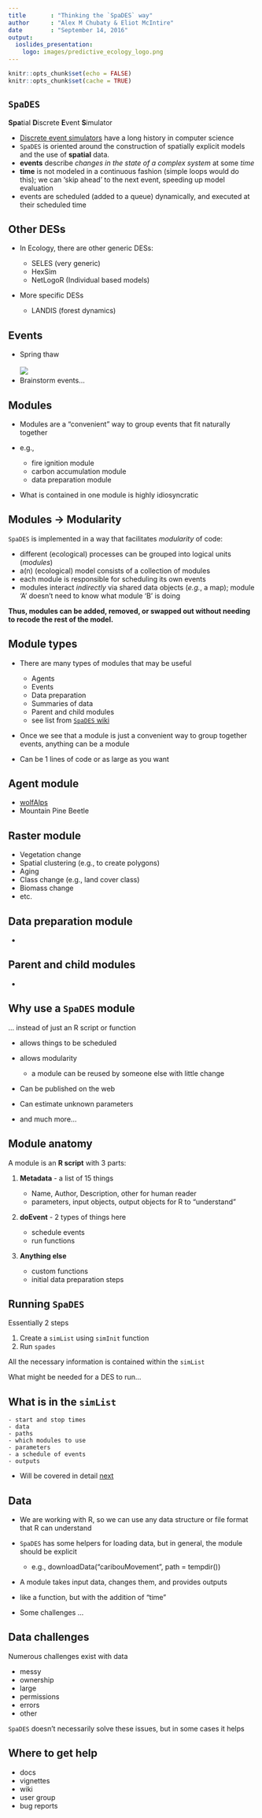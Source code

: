 ```yaml
---
title       : "Thinking the `SpaDES` way"
author      : "Alex M Chubaty & Eliot McIntire"
date        : "September 14, 2016"
output:
  ioslides_presentation:
    logo: images/predictive_ecology_logo.png
---
```


```r
knitr::opts_chunk$set(echo = FALSE)
knitr::opts_chunk$set(cache = TRUE)
```

## `SpaDES`

**Spa**tial **D**iscrete **E**vent **S**imulator

- [Discrete event simulators](https://en.wikipedia.org/wiki/Discrete_event_simulation) have a long history in computer science
- `SpaDES` is oriented around the construction of spatially explicit models and the use of **spatial** data.
- **events** describe *changes in the state of a complex system* at some *time*
- **time** is not modeled in a continuous fashion (simple loops would do this); we can 'skip ahead' to the next event, speeding up model evaluation
- events are scheduled (added to a queue) dynamically, and executed at their scheduled time

## Other DESs

- In Ecology, there are other generic DESs:

    - SELES (very generic)
    - HexSim
    - NetLogoR (Individual based models)
    
- More specific DESs

    - LANDIS (forest dynamics)
    
    

## Events

- Spring thaw  
<br>
![](http://www.premier-roofing.com/wp-content/uploads/2014/03/stock-footage-spring-thaw-time-lapse.jpg)
- Brainstorm events...


## Modules

- Modules are a "convenient" way to group events that fit naturally together
- e.g., 

    - fire ignition module
    - carbon accumulation module
    - data preparation module
    
- What is contained in one module is highly idiosyncratic 


## Modules → Modularity

`SpaDES` is implemented in a way that facilitates *modularity* of code:
  
- different (ecological) processes can be grouped into logical units (*modules*)
- a(n) (ecological) model consists of a collection of modules
- each module is responsible for scheduling its own events
- modules interact *indirectly* via shared data objects (*e.g.*, a map);
module 'A' doesn't need to know what module 'B' is doing

**Thus, modules can be added, removed, or swapped out without needing to recode the rest of the model.**


## Module types

- There are many types of modules that may be useful

    - Agents
    - Events
    - Data preparation
    - Summaries of data
    - Parent and child modules
    - see list from [`SpaDES` wiki](https://github.com/PredictiveEcology/SpaDES/wiki/Getting-Started-Guide#types-of-modules)
    
- Once we see that a module is just a convenient way to group together events, anything can be a module
- Can be 1 lines of code or as large as you want

## Agent module

- [wolfAlps](https://github.com/PredictiveEcology/SpaDES-modules/blob/master/modules/wolfAlps/wolfAlps.R)
- Mountain Pine Beetle

## Raster module

- Vegetation change
- Spatial clustering (e.g., to create polygons)
- Aging
- Class change (e.g., land cover class)
- Biomass change
- etc.



## Data preparation module

- 

## Parent and child modules

- 

## Why use a `SpaDES` module

... instead of just an R script or function

- allows things to be scheduled
- allows modularity

    - a module can be reused by someone else with little change
- Can be published on the web
- Can estimate unknown parameters
- and much more...

## Module anatomy

A module is an **R script** with 3 parts:

1. **Metadata** - a list of 15 things

    - Name, Author, Description, other for human reader
    - parameters, input objects, output objects for R to "understand"
    
2. **doEvent** - 2 types of things here

    - schedule events
    - run functions
    
3. **Anything else**

    - custom functions
    - initial data preparation steps
    

## Running `SpaDES`

Essentially 2 steps

1. Create a `simList` using `simInit` function
2. Run `spades`

All the necessary information is contained within the `simList`

What might be needed for a DES to run... 

## What is in the `simList`

    - start and stop times
    - data
    - paths
    - which modules to use
    - parameters
    - a schedule of events
    - outputs

- Will be covered in detail [next](http://Rpubs.com/PredictiveEcology/SpaDES-Intro-03-getting-technical)

## Data

- We are working with R, so we can use any data structure or file format that R can understand
- `SpaDES` has some helpers for loading data, but in general, the module should be explicit

    - e.g., downloadData("caribouMovement", path = tempdir())
    
- A module takes input data, changes them, and provides outputs
- like a function, but with the addition of "time"

- Some challenges ...

## Data challenges

Numerous challenges exist with data

- messy
- ownership
- large
- permissions
- errors
- other

`SpaDES` doesn't necessarily solve these issues, but in some cases it helps

## Where to get help

- docs
- vignettes
- wiki
- user group
- bug reports
